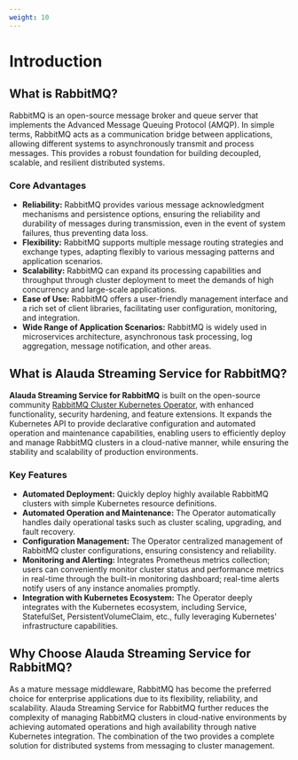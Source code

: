 ```yaml
---
weight: 10
---
```


# Introduction

## What is RabbitMQ?

RabbitMQ is an open-source message broker and queue server that implements the Advanced Message Queuing Protocol (AMQP). In simple terms, RabbitMQ acts as a communication bridge between applications, allowing different systems to asynchronously transmit and process messages. This provides a robust foundation for building decoupled, scalable, and resilient distributed systems.

### Core Advantages

- **Reliability:** RabbitMQ provides various message acknowledgment mechanisms and persistence options, ensuring the reliability and durability of messages during transmission, even in the event of system failures, thus preventing data loss.
- **Flexibility:** RabbitMQ supports multiple message routing strategies and exchange types, adapting flexibly to various messaging patterns and application scenarios.
- **Scalability:** RabbitMQ can expand its processing capabilities and throughput through cluster deployment to meet the demands of high concurrency and large-scale applications.
- **Ease of Use:** RabbitMQ offers a user-friendly management interface and a rich set of client libraries, facilitating user configuration, monitoring, and integration.
- **Wide Range of Application Scenarios:** RabbitMQ is widely used in microservices architecture, asynchronous task processing, log aggregation, message notification, and other areas.

## What is Alauda Streaming Service for RabbitMQ?

**Alauda Streaming Service for RabbitMQ** is built on the open-source community [RabbitMQ Cluster Kubernetes Operator](https://www.rabbitmq.com/kubernetes/operator/operator-overview#cluster-operator), with enhanced functionality, security hardening, and feature extensions. It expands the Kubernetes API to provide declarative configuration and automated operation and maintenance capabilities, enabling users to efficiently deploy and manage RabbitMQ clusters in a cloud-native manner, while ensuring the stability and scalability of production environments.

### Key Features

- **Automated Deployment:** Quickly deploy highly available RabbitMQ clusters with simple Kubernetes resource definitions.
- **Automated Operation and Maintenance:** The Operator automatically handles daily operational tasks such as cluster scaling, upgrading, and fault recovery.
- **Configuration Management:** The Operator centralized management of RabbitMQ cluster configurations, ensuring consistency and reliability.
- **Monitoring and Alerting:** Integrates Prometheus metrics collection; users can conveniently monitor cluster status and performance metrics in real-time through the built-in monitoring dashboard; real-time alerts notify users of any instance anomalies promptly.
- **Integration with Kubernetes Ecosystem:** The Operator deeply integrates with the Kubernetes ecosystem, including Service, StatefulSet, PersistentVolumeClaim, etc., fully leveraging Kubernetes' infrastructure capabilities.

## Why Choose Alauda Streaming Service for RabbitMQ?

As a mature message middleware, RabbitMQ has become the preferred choice for enterprise applications due to its flexibility, reliability, and scalability. Alauda Streaming Service for RabbitMQ further reduces the complexity of managing RabbitMQ clusters in cloud-native environments by achieving automated operations and high availability through native Kubernetes integration. The combination of the two provides a complete solution for distributed systems from messaging to cluster management.
